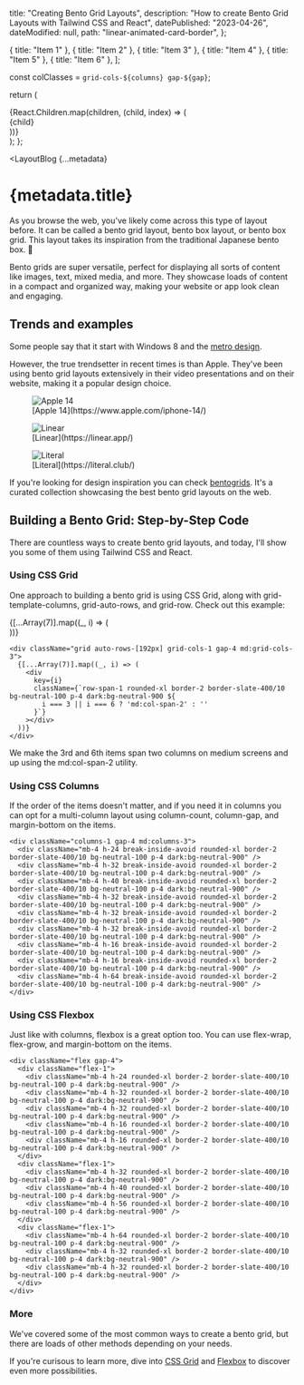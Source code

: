 
  title: "Creating Bento Grid Layouts",
  description: "How to create Bento Grid Layouts with Tailwind CSS and React",
  datePublished: "2023-04-26",
  dateModified: null,
  path: "linear-animated-card-border",
};

  { title: "Item 1" },
  { title: "Item 2" },
  { title: "Item 3" },
  { title: "Item 4" },
  { title: "Item 5" },
  { title: "Item 6" },
];

  const colClasses = `grid-cols-${columns} gap-${gap}`;

return (

<div className={`grid ${colClasses}`}>
  {React.Children.map(children, (child, index) => (
    <div key={index} className="overflow-hidden rounded p-4 shadow-md">
      {child}
    </div>
  ))}
</div>
); };

<LayoutBlog 
  {...metadata}
>

# {metadata.title}

As you browse the web, you've likely come across this type of layout before. It can be called a bento grid layout, bento box layout, or bento box grid. This layout takes its inspiration from the traditional Japanese bento box. 🍱

Bento grids are super versatile, perfect for displaying all sorts of content like images, text, mixed media, and more. They showcase loads of content in a compact and organized way, making your website or app look clean and engaging.

## Trends and examples

Some people say that it start with Windows 8 and the [metro design](<https://en.wikipedia.org/wiki/Metro_(design_language)>).

However, the true trendsetter in recent times is than Apple.
They've been using bento grid layouts extensively in their video presentations and on their website, making it a popular design choice.

<figure>
  <img src="/blog/bento-box-apple14.jpg" alt="Apple 14" />
  <figcaption>[Apple 14](https://www.apple.com/iphone-14/)</figcaption>
</figure>

<figure>
  <img src="/blog/bento-box-linear.jpg" alt="Linear" />
  <figcaption>[Linear](https://linear.app/)</figcaption>
</figure>

<figure>
  <img src="/blog/bento-box-literal.jpg" alt="Literal" />
  <figcaption>[Literal](https://literal.club/)</figcaption>
</figure>

If you're looking for design inspiration you can check [bentogrids](https://bentogrids.com/). It's a curated collection showcasing the best bento grid layouts on the web.

## Building a Bento Grid: Step-by-Step Code

There are countless ways to create bento grid layouts, and today, I'll show you some of them using Tailwind CSS and React.

### Using CSS Grid

One approach to building a bento grid is using CSS Grid, along with grid-template-columns, grid-auto-rows, and grid-row. Check out this example:

<div className="grid auto-rows-[192px] grid-cols-1 gap-4 md:grid-cols-3">
  {[...Array(7)].map((_, i) => (
    <div
      key={i}
      className={`row-span-1 rounded-xl border-2 border-slate-400/10 bg-neutral-100 p-4 dark:bg-neutral-900 ${
        i === 3 || i === 6 ? "md:col-span-2" : ""
      }`}
    ></div>
  ))}
</div>

```JSX
<div className="grid auto-rows-[192px] grid-cols-1 gap-4 md:grid-cols-3">
  {[...Array(7)].map((_, i) => (
    <div
      key={i}
      className={`row-span-1 rounded-xl border-2 border-slate-400/10 bg-neutral-100 p-4 dark:bg-neutral-900 ${
        i === 3 || i === 6 ? 'md:col-span-2' : ''
      }`}
    ></div>
  ))}
</div>
```

We make the 3rd and 6th items span two columns on medium screens and up using the md:col-span-2 utility.

### Using CSS Columns

If the order of the items doesn't matter, and if you need it in columns you can opt for a multi-column layout using column-count, column-gap, and margin-bottom on the items.

<div className="columns-1 gap-4 md:columns-3">
  <div className="mb-4 h-24 break-inside-avoid rounded-xl border-2 border-slate-400/10 bg-neutral-100 dark:bg-neutral-900" />
  <div className="mb-4 h-32 break-inside-avoid rounded-xl border-2 border-slate-400/10 bg-neutral-100 p-4 dark:bg-neutral-900" />
  <div className="mb-4 h-40 break-inside-avoid rounded-xl border-2 border-slate-400/10 bg-neutral-100 p-4 dark:bg-neutral-900" />
  <div className="mb-4 h-32 break-inside-avoid rounded-xl border-2 border-slate-400/10 bg-neutral-100 p-4 dark:bg-neutral-900" />
  <div className="mb-4 h-32 break-inside-avoid rounded-xl border-2 border-slate-400/10 bg-neutral-100 p-4 dark:bg-neutral-900" />
  <div className="mb-4 h-32 break-inside-avoid rounded-xl border-2 border-slate-400/10 bg-neutral-100 p-4 dark:bg-neutral-900" />
  <div className="mb-4 h-16 break-inside-avoid rounded-xl border-2 border-slate-400/10 bg-neutral-100 p-4 dark:bg-neutral-900" />
  <div className="mb-4 h-16 break-inside-avoid rounded-xl border-2 border-slate-400/10 bg-neutral-100 p-4 dark:bg-neutral-900" />
  <div className="mb-4 h-64 break-inside-avoid rounded-xl border-2 border-slate-400/10 bg-neutral-100 p-4 dark:bg-neutral-900" />
</div>

```JSX
<div className="columns-1 gap-4 md:columns-3">
  <div className="mb-4 h-24 break-inside-avoid rounded-xl border-2 border-slate-400/10 bg-neutral-100 p-4 dark:bg-neutral-900" />
  <div className="mb-4 h-32 break-inside-avoid rounded-xl border-2 border-slate-400/10 bg-neutral-100 p-4 dark:bg-neutral-900" />
  <div className="mb-4 h-40 break-inside-avoid rounded-xl border-2 border-slate-400/10 bg-neutral-100 p-4 dark:bg-neutral-900" />
  <div className="mb-4 h-32 break-inside-avoid rounded-xl border-2 border-slate-400/10 bg-neutral-100 p-4 dark:bg-neutral-900" />
  <div className="mb-4 h-32 break-inside-avoid rounded-xl border-2 border-slate-400/10 bg-neutral-100 p-4 dark:bg-neutral-900" />
  <div className="mb-4 h-32 break-inside-avoid rounded-xl border-2 border-slate-400/10 bg-neutral-100 p-4 dark:bg-neutral-900" />
  <div className="mb-4 h-16 break-inside-avoid rounded-xl border-2 border-slate-400/10 bg-neutral-100 p-4 dark:bg-neutral-900" />
  <div className="mb-4 h-16 break-inside-avoid rounded-xl border-2 border-slate-400/10 bg-neutral-100 p-4 dark:bg-neutral-900" />
  <div className="mb-4 h-64 break-inside-avoid rounded-xl border-2 border-slate-400/10 bg-neutral-100 p-4 dark:bg-neutral-900" />
</div>
```

### Using CSS Flexbox

Just like with columns, flexbox is a great option too. You can use flex-wrap, flex-grow, and margin-bottom on the items.

<div className="flex gap-4">
  <div className="flex-1">
    <div className="mb-4 h-24 rounded-xl border-2 border-slate-400/10 bg-neutral-100 p-4 dark:bg-neutral-900" />
    <div className="mb-4 h-32 rounded-xl border-2 border-slate-400/10 bg-neutral-100 p-4 dark:bg-neutral-900" />
    <div className="mb-4 h-32 rounded-xl border-2 border-slate-400/10 bg-neutral-100 p-4 dark:bg-neutral-900" />
    <div className="mb-4 h-16 rounded-xl border-2 border-slate-400/10 bg-neutral-100 p-4 dark:bg-neutral-900" />
    <div className="mb-4 h-16 rounded-xl border-2 border-slate-400/10 bg-neutral-100 p-4 dark:bg-neutral-900" />
  </div>
  <div className="flex-1">
    <div className="mb-4 h-32 rounded-xl border-2 border-slate-400/10 bg-neutral-100 p-4 dark:bg-neutral-900" />
    <div className="mb-4 h-40 rounded-xl border-2 border-slate-400/10 bg-neutral-100 p-4 dark:bg-neutral-900" />
    <div className="mb-4 h-56 rounded-xl border-2 border-slate-400/10 bg-neutral-100 p-4 dark:bg-neutral-900" />
  </div>
  <div className="flex-1">
    <div className="mb-4 h-64 rounded-xl border-2 border-slate-400/10 bg-neutral-100 p-4 dark:bg-neutral-900" />
    <div className="mb-4 h-32 rounded-xl border-2 border-slate-400/10 bg-neutral-100 p-4 dark:bg-neutral-900" />
    <div className="mb-4 h-32 rounded-xl border-2 border-slate-400/10 bg-neutral-100 p-4 dark:bg-neutral-900" />
  </div>
</div>

```JSX
<div className="flex gap-4">
  <div className="flex-1">
    <div className="mb-4 h-24 rounded-xl border-2 border-slate-400/10 bg-neutral-100 p-4 dark:bg-neutral-900" />
    <div className="mb-4 h-32 rounded-xl border-2 border-slate-400/10 bg-neutral-100 p-4 dark:bg-neutral-900" />
    <div className="mb-4 h-32 rounded-xl border-2 border-slate-400/10 bg-neutral-100 p-4 dark:bg-neutral-900" />
    <div className="mb-4 h-16 rounded-xl border-2 border-slate-400/10 bg-neutral-100 p-4 dark:bg-neutral-900" />
    <div className="mb-4 h-16 rounded-xl border-2 border-slate-400/10 bg-neutral-100 p-4 dark:bg-neutral-900" />
  </div>
  <div className="flex-1">
    <div className="mb-4 h-32 rounded-xl border-2 border-slate-400/10 bg-neutral-100 p-4 dark:bg-neutral-900" />
    <div className="mb-4 h-40 rounded-xl border-2 border-slate-400/10 bg-neutral-100 p-4 dark:bg-neutral-900" />
    <div className="mb-4 h-56 rounded-xl border-2 border-slate-400/10 bg-neutral-100 p-4 dark:bg-neutral-900" />
  </div>
  <div className="flex-1">
    <div className="mb-4 h-64 rounded-xl border-2 border-slate-400/10 bg-neutral-100 p-4 dark:bg-neutral-900" />
    <div className="mb-4 h-32 rounded-xl border-2 border-slate-400/10 bg-neutral-100 p-4 dark:bg-neutral-900" />
    <div className="mb-4 h-32 rounded-xl border-2 border-slate-400/10 bg-neutral-100 p-4 dark:bg-neutral-900" />
  </div>
</div>
```

### More

We've covered some of the most common ways to create a bento grid, but there are loads of other methods depending on your needs.

If you're curisous to learn more, dive into [CSS Grid](https://developer.mozilla.org/en-US/docs/Web/CSS/CSS_Grid_Layout) and [Flexbox](https://developer.mozilla.org/en-US/docs/Web/CSS/CSS_Flexible_Box_Layout/Basic_Concepts_of_Flexbox) to discover even more possibilities.

</LayoutBlog >
